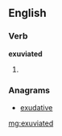 ==English==

===Verb===
'''exuviated'''

# {{past of|[[exuviate]]}}

===Anagrams===
* [[exudative#English|exudative]]

[[mg:exuviated]]